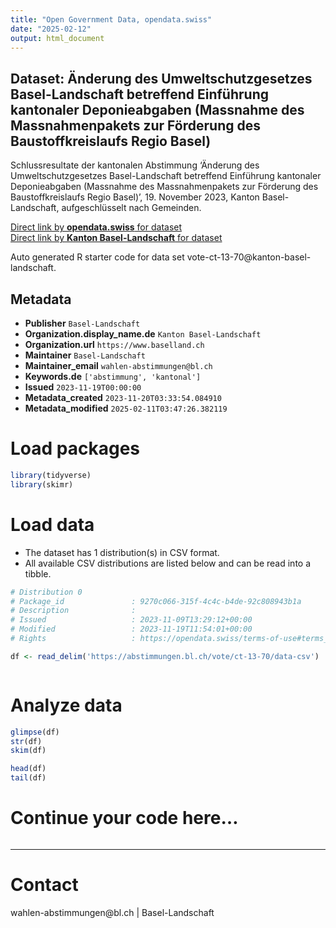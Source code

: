 ```yaml
---
title: "Open Government Data, opendata.swiss"
date: "2025-02-12"
output: html_document
---
```


## Dataset: Änderung des Umweltschutzgesetzes Basel-Landschaft betreffend Einführung kantonaler Deponieabgaben (Massnahme des Massnahmenpakets zur Förderung des Baustoffkreislaufs Regio Basel)

Schlussresultate der kantonalen Abstimmung 'Änderung des Umweltschutzgesetzes Basel-Landschaft betreffend Einführung kantonaler Deponieabgaben (Massnahme des Massnahmenpakets zur Förderung des Baustoffkreislaufs Regio Basel)', 19. November 2023, Kanton Basel-Landschaft, aufgeschlüsselt nach Gemeinden.

[Direct link by **opendata.swiss** for dataset](https://opendata.swiss/de/dataset/anderung-des-umweltschutzgesetzes-basel-landschaft-betreffend-einfuhrung-kantonaler-deponieabga)<br>
[Direct link by **Kanton Basel-Landschaft** for dataset](https://abstimmungen.bl.ch/vote/ct-13-70/data)

Auto generated R starter code for data set vote-ct-13-70@kanton-basel-landschaft.

## Metadata

- **Publisher** `Basel-Landschaft`
- **Organization.display_name.de** `Kanton Basel-Landschaft`
- **Organization.url** `https://www.baselland.ch`
- **Maintainer** `Basel-Landschaft`
- **Maintainer_email** `wahlen-abstimmungen@bl.ch`
- **Keywords.de** `['abstimmung', 'kantonal']`
- **Issued** `2023-11-19T00:00:00`
- **Metadata_created** `2023-11-20T03:33:54.084910`
- **Metadata_modified** `2025-02-11T03:47:26.382119`


# Load packages

```r

library(tidyverse)
library(skimr)

```

# Load data

-   The dataset has 1 distribution(s) in CSV format.
-   All available CSV distributions are listed below and can be read into a tibble.

```r

# Distribution 0
# Package_id               : 9270c066-315f-4c4c-b4de-92c808943b1a
# Description              : 
# Issued                   : 2023-11-09T13:29:12+00:00
# Modified                 : 2023-11-19T11:54:01+00:00
# Rights                   : https://opendata.swiss/terms-of-use#terms_by

df <- read_delim('https://abstimmungen.bl.ch/vote/ct-13-70/data-csv')



```

# Analyze data

```r

glimpse(df)
str(df)
skim(df)

head(df)
tail(df)

```

# Continue your code here...

```r

```

------------------------------------------------------------------------

# Contact

wahlen-abstimmungen@bl.ch | Basel-Landschaft
